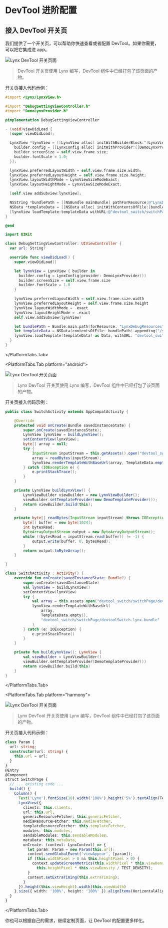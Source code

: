 
# DevTool 进阶配置

## 接入 DevTool 开关页

我们提供了一个开关页，可以帮助你快速查看或者配置 DevTool。如果你需要，可以把它集成进 app。

<div id="debugging-devtool-switch"></div>
<PlatformTabs queryKey="platform">
<PlatformTabs.Tab platform="ios">

<img
  src="https://lf-lynx.tiktok-cdns.com/obj/lynx-artifacts-oss-sg/lynx-website/assets/doc/debugging-devtool-switch-zh-ios.png"
  alt="Lynx DevTool 开关页面"
  width={200}
/>

> DevTool 开关页使用 Lynx 编写，DevTool 组件中已经打包了该页面的产物。

开关页接入代码示例：

<Tabs groupId='switch-page-ios'>
<Tab label="Objective-C">

```objective-c
#import <Lynx/LynxView.h>

#import "DebugSettingViewController.h"
#import "DemoLynxProvider.h"

@implementation DebugSettingViewController

- (void)viewDidLoad {
  [super viewDidLoad];

  LynxView *lynxView = [[LynxView alloc] initWithBuilderBlock:^(LynxViewBuilder *builder) {
    builder.config = [[LynxConfig alloc] initWithProvider:[[DemoLynxProvider alloc] init]];
    builder.screenSize = self.view.frame.size;
    builder.fontScale = 1.0;
  }];

  lynxView.preferredLayoutWidth = self.view.frame.size.width;
  lynxView.preferredLayoutHeight = self.view.frame.size.height;
  lynxView.layoutWidthMode = LynxViewSizeModeExact;
  lynxView.layoutHeightMode = LynxViewSizeModeExact;

  [self.view addSubview:lynxView];

  NSString *bundlePath = [[NSBundle mainBundle] pathForResource:@"LynxDebugResources" ofType: @"bundle"];
  NSData *templateData = [[NSData alloc] initWithContentsOfFile:[bundlePath stringByAppendingString:@"/switchPage/devtoolSwitch.lynx.bundle"]];
  [lynxView loadTemplate:templateData withURL:@"devtool_switch/switchPage/devtoolSwitch.lynx.bundle"];
}

@end
```

</Tab>
<Tab label="Swift">

```swift
import UIKit

class DebugSettingViewController: UIViewController {
  var url: String?

  override func viewDidLoad() {
    super.viewDidLoad()

    let lynxView = LynxView { builder in
      builder.config = LynxConfig(provider: DemoLynxProvider())
      builder.screenSize = self.view.frame.size
      builder.fontScale = 1.0
    }

    lynxView.preferredLayoutWidth = self.view.frame.size.width
    lynxView.preferredLayoutHeight = self.view.frame.size.height
    lynxView.layoutWidthMode = .exact
    lynxView.layoutHeightMode = .exact
    self.view.addSubview(lynxView)

    let bundlePath = Bundle.main.path(forResource: "LynxDebugResources", ofType: "bundle")
    let templateData = NSData(contentsOfFile: bundlePath!.appending("/switchPage/devtoolSwitch.lynx.bundle"))
    lynxView.loadTemplate(templateData! as Data, withURL: "devtool_switch/switchPage/devtoolSwitch.lynx.bundle")
  }
}
```

</Tab>
</Tabs>

</PlatformTabs.Tab>

<PlatformTabs.Tab platform="android">

<img
  src="https://lf-lynx.tiktok-cdns.com/obj/lynx-artifacts-oss-sg/lynx-website/assets/doc/debugging-devtool-switch-zh-android.png"
  alt="Lynx DevTool 开关页面"
  width={200}
/>

> Lynx DevTool 开关页使用 Lynx 编写，DevTool 组件中已经打包了该页面的产物。

开关页接入代码示例：

<Tabs groupId='switch-page-android'>
<Tab label="Java">

```java
public class SwitchActivity extends AppCompatActivity {

    @Override
    protected void onCreate(Bundle savedInstanceState) {
        super.onCreate(savedInstanceState);
        LynxView lynxView = buildLynxView();
        setContentView(lynxView);
        byte[] array = null;
        try {
            InputStream inputStream = this.getAssets().open("devtool_switch/switchPage/devtoolSwitch.lynx.bundle");
            array = readBytes(inputStream);
            lynxView.renderTemplateWithBaseUrl(array, TemplateData.empty(), "devtool_switch/switchPage/devtoolSwitch.lynx.bundle");
        } catch (IOException e) {
            e.printStackTrace();
        }
    }

    private LynxView buildLynxView() {
        LynxViewBuilder viewBuilder = new LynxViewBuilder();
        viewBuilder.setTemplateProvider(new DemoTemplateProvider());
        return viewBuilder.build(this);
    }

    private byte[] readBytes(InputStream inputStream) throws IOException {
        byte[] buffer = new byte[1024];
        int bytesRead;
        ByteArrayOutputStream output = new ByteArrayOutputStream();
        while ((bytesRead = inputStream.read(buffer)) != -1) {
            output.write(buffer, 0, bytesRead);
        }
        return output.toByteArray();
    }

}

```

</Tab>
<Tab label="Kotlin">

```kotlin
class SwitchActivity : Activity() {
    override fun onCreate(savedInstanceState: Bundle?) {
        super.onCreate(savedInstanceState)
        val lynxView = buildLynxView()
        setContentView(lynxView)
        try {
            val array = this.assets.open("devtool_switch/switchPage/devtoolSwitch.lynx.bundle").readBytes()
            lynxView.renderTemplateWithBaseUrl(
                array,
                TemplateData.empty(),
                "devtool_switch/switchPage/devtoolSwitch.lynx.bundle"
            )
        } catch (e: IOException) {
            e.printStackTrace()
        }
    }

    private fun buildLynxView(): LynxView {
        val viewBuilder = LynxViewBuilder()
        viewBuilder.setTemplateProvider(DemoTemplateProvider())
        return viewBuilder.build(this)
    }
}
```

</Tab>
</Tabs>

</PlatformTabs.Tab>

<PlatformTabs.Tab platform="harmony">

<img
  src="https://lf-lynx.tiktok-cdns.com/obj/lynx-artifacts-oss-sg/plugin/static/debugging-devtool-switch-zh-harmony.png"
  alt="Lynx DevTool 开关页面"
  width={200}
/>

> Lynx DevTool 开关页使用 Lynx 编写，DevTool 组件中已经打包了该页面的产物。

开关页接入代码示例：

<Tabs groupId='switch-page-harmony'>
<Tab label="ETS">

```ts
class Param {
  url: string;
  constructor(url: string) {
    this.url = url;
  }
}
@Entry
@Component
struct SwitchPage {
  // ... existing code ...
  build() {
    Column() {
      Text('Lynx').fontSize(18).width('100%').height('5%').textAlign(TextAlign.Center)
      LynxView({
        clients: this.clients,
        url: this.url,
        genericResourceFetcher: this.genericFetcher,
        mediaResourceFetcher: this.mediaFetcher,
        templateResourceFetcher: this.templateFetcher,
        modules: this.modules,
        sendableModules: this.sendableModules,
        metaData: this.metaData,
        onCreate: (context: LynxContext) => {
          let param: Param = new Param(this.url);
          context.sendGlobalEvent('viewAppear', [param]);
          if (this.widthPixel > 0 && this.heightPixel > 0) {
            context.updateScreenMetrics(this.widthPixel * this.viewDensity / TEST_DENSITY,
              this.heightPixel * this.viewDensity / TEST_DENSITY);
          }
          context.setExtraTiming(this.extraTiming);
        }
      }).height(this.viewHeight).width(this.viewWidth)
    }.size({ width: '100%', height: '100%' }).alignItems(HorizontalAlign.Start)
  }
}

```

</Tab>

</Tabs>

</PlatformTabs.Tab>

</PlatformTabs>

你也可以根据自己的需求，继续定制页面，让 DevTool 的配置更多样化。
